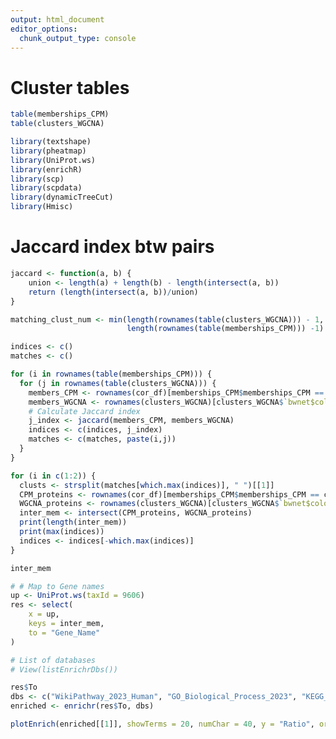 ```yaml
---
output: html_document
editor_options: 
  chunk_output_type: console
---
```


# Cluster tables

```r
table(memberships_CPM)
table(clusters_WGCNA)
```

```r
library(textshape)
library(pheatmap)
library(UniProt.ws)
library(enrichR)
library(scp)
library(scpdata)
library(dynamicTreeCut)
library(Hmisc)
```



# Jaccard index btw pairs

```r
jaccard <- function(a, b) {
    union <- length(a) + length(b) - length(intersect(a, b))
    return (length(intersect(a, b))/union)
}

matching_clust_num <- min(length(rownames(table(clusters_WGCNA))) - 1,
                          length(rownames(table(memberships_CPM))) -1)

indices <- c()
matches <- c()

for (i in rownames(table(memberships_CPM))) {
  for (j in rownames(table(clusters_WGCNA))) {
    members_CPM <- rownames(cor_df)[memberships_CPM$memberships_CPM == i]
    members_WGCNA <- rownames(clusters_WGCNA)[clusters_WGCNA$`bwnet$colors` == j]
    # Calculate Jaccard index
    j_index <- jaccard(members_CPM, members_WGCNA)
    indices <- c(indices, j_index)
    matches <- c(matches, paste(i,j))
  }
}

for (i in c(1:2)) {
  clusts <- strsplit(matches[which.max(indices)], " ")[[1]]
  CPM_proteins <- rownames(cor_df)[memberships_CPM$memberships_CPM == clusts[1]]
  WGCNA_proteins <- rownames(clusters_WGCNA)[clusters_WGCNA$`bwnet$colors` == clusts[2]]
  inter_mem <- intersect(CPM_proteins, WGCNA_proteins)
  print(length(inter_mem))
  print(max(indices))
  indices <- indices[-which.max(indices)]
}

inter_mem

# # Map to Gene names
up <- UniProt.ws(taxId = 9606)
res <- select(
    x = up,
    keys = inter_mem,
    to = "Gene_Name"
)

# List of databases
# View(listEnrichrDbs())

res$To
dbs <- c("WikiPathway_2023_Human", "GO_Biological_Process_2023", "KEGG_2021_Human")
enriched <- enrichr(res$To, dbs)

plotEnrich(enriched[[1]], showTerms = 20, numChar = 40, y = "Ratio", orderBy = "P.value")
```









